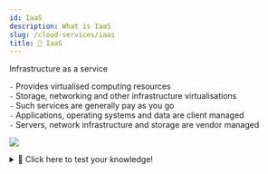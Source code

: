 ```yaml
---
id: IaaS
description: What is IaaS
slug: /cloud-services/iaas
title: 🚧 IaaS
---
```


<p className="grey">Infrastructure as a service </p>

`-` Provides virtualised computing resources <br />
`-` Storage, networking and other infrastructure virtualisations <br />
`-` Such services are generally pay as you go <br />
`-` Applications, operating systems and data are client managed <br />
`-` Servers, network infrastructure and storage are vendor managed <br />

![](https://www.ispsystem.ru/sites/all/themes/ispsystem//images/news/2018/10/xaas/xaas-eng.png)

<details>
  <summary>🧠 Click here to test your knowledge! </summary>

<iframe src="https://quizlet.com/680570691/match/embed?i=3loczc&x=1jj1" height="500" width="100%"></iframe>

</details>
